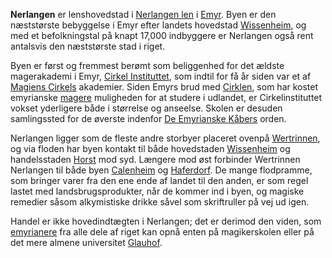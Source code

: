 {{title:Nerlangen}}
{{author:Laura Holmegaard}}
{{timestamp:2010-08-30T08:52:20Z}}
{{copyright:Nerlangen}}
'''Nerlangen''' er lenshovedstad i [[Nerlangen len]] i [[Emyr]]. Byen er den næststørste bebyggelse i Emyr efter landets hovedstad [[Wissenheim]], og med et befolkningstal på knapt 17,000 indbyggere er Nerlangen også rent antalsvis den næststørste stad i riget.

Byen er først og fremmest berømt som beliggenhed for det ældste magerakademi i Emyr, [[Cirkel Instituttet]], som indtil for få år siden var et af [[Magiens Cirkel|Magiens Cirkels]] akademier. Siden Emyrs brud med [[Cirklen]], som har kostet emyrianske [[mager|magere]] muligheden for at studere i udlandet, er Cirkelinstituttet vokset yderligere både i størrelse og anseelse. Skolen er desuden samlingssted for de øverste indenfor [[De Emyrianske Kåber|De Emyrianske Kåbers]] orden.

Nerlangen ligger som de fleste andre storbyer placeret ovenpå [[Wertrinne|Wertrinnen]], og via floden har byen kontakt til både hovedstaden [[Wissenheim]] og handelsstaden [[Horst]] mod syd. Længere mod øst forbinder Wertrinnen Nerlangen til både byen [[Calenheim]] og [[Haferdorf]]. De mange flodpramme, som bringer varer fra den ene ende af landet til den anden, er som regel lastet med landsbrugsprodukter, når de kommer ind i byen, og magiske remedier såsom alkymistiske drikke såvel som skriftruller på vej ud igen.

Handel er ikke hovedindtægten i Nerlangen; det er derimod den viden, som [[emyrianer|emyrianere]] fra alle dele af riget kan opnå enten på magikerskolen eller på det mere almene universitet [[Glauhof]].